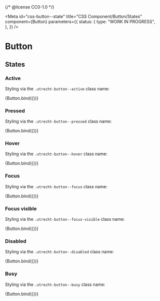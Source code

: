 {/* @license CC0-1.0 */}


<Meta
  id="css-button--state"
  title="CSS Component/Button/States"
  component={Button}
  parameters={{
    status: {
      type: "WORK IN PROGRESS",
    },
  }}
/>

# Button

## States

### Active

Styling via the `.utrecht-button--active` class name:

<Canvas>
  <Story
    name="active"
    args={{
      ...defaultArgs,
      active: true,
      textContent: "Read more...",
    }}
  >
    {Button.bind({})}
  </Story>
</Canvas>

### Pressed

Styling via the `.utrecht-button--pressed` class name:

<Canvas>
  <Story
    name="pressed"
    args={{
      ...defaultArgs,
      pressed: true,
      textContent: "Read more...",
    }}
  >
    {Button.bind({})}
  </Story>
</Canvas>

### Hover

Styling via the `.utrecht-button--hover` class name:

<Canvas>
  <Story
    name="hover"
    args={{
      ...defaultArgs,
      textContent: "Read more...",
      hover: true,
    }}
  >
    {Button.bind({})}
  </Story>
</Canvas>

### Focus

Styling via the `.utrecht-button--focus` class name:

<Canvas>
  <Story
    name="focus"
    args={{
      ...defaultArgs,
      textContent: "Read more...",
      focus: true,
    }}
  >
    {Button.bind({})}
  </Story>
</Canvas>

### Focus visible

Styling via the `.utrecht-button--focus-visible` class name:

<Canvas>
  <Story
    name="focus visible"
    args={{
      ...defaultArgs,
      textContent: "Read more...",
      focus: true,
      focusVisible: true,
    }}
  >
    {Button.bind({})}
  </Story>
</Canvas>

### Disabled

Styling via the `.utrecht-button--disabled` class name:

<Canvas>
  <Story
    name="disabled"
    args={{
      ...defaultArgs,
      textContent: "Read more...",
      disabled: true,
    }}
  >
    {Button.bind({})}
  </Story>
</Canvas>

### Busy

Styling via the `.utrecht-button--busy` class name:

<Canvas>
  <Story
    name="busy"
    args={{
      ...defaultArgs,
      busy: true,
      textContent: "Read more...",
    }}
    parameters={{
      // `cursor` cannot be tested using visual regression testing, ignore this story
      chromatic: { disableSnapshot: true },
    }}
  >
    {Button.bind({})}
  </Story>
</Canvas>
